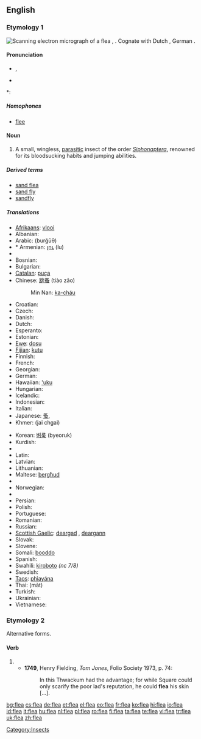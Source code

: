 {{also|fleá}}
==English==
{{wikipedia}}

===Etymology 1===
[[Image:Scanning Electron Micrograph of a Flea.jpg|thumb|Scanning electron micrograph of a flea]]
{{etyl|ang}} {{term|fleah|flēah}}, {{term|flea|flēa|lang=ang}}.  Cognate with Dutch {{term|vloo}}, German {{term|Floh}}.

====Pronunciation====
* {{IPA|/fliː/}}, {{SAMPA|/fli:/}}
* {{audio|en-us-flea.ogg|Audio (US)}}

*: {{rhymes|iː}}

=====Homophones=====
* [[flee]]

====Noun====
{{en-noun}}

# A small, wingless, [[parasitic]] insect of the order ''[[Siphonaptera]]'', renowned for its bloodsucking habits and jumping abilities.

=====Derived terms=====
* [[sand flea]]
* [[sand fly]]
* [[sandfly]]

=====Translations=====
{{trans-top|parasitic insect}}
* [[Afrikaans]]: [[vlooi]]
* Albanian: {{t+|sq|plesht|m|xs=Albanian}}
* Arabic: {{Arab|[[برغوث]]}} (burğūθ) {{m}}
* * Armenian: [[լու]] (lu)
* {{trreq|Basque}}
* Bosnian: {{t-|bs|buha|f}}
* Bulgarian: {{t+|bg|бълха|f|tr=bǎlxá|sc=Cyrl}}
* [[Catalan]]: [[puça]] {{f}}
* Chinese: [[跳蚤]] (tiào zǎo)
*: Min Nan: [[ka-cháu]]
* Croatian: {{t-|hr|buha|f}}
* Czech: {{t-|cs|blecha|f}}
* Danish: {{t-|da|loppe|c}}
* Dutch: {{t+|nl|vlo|f}}
* Esperanto: {{t+|eo|pulo|xs=Esperanto}}
* Estonian: {{t-|et|kirp}}
* [[Ewe]]: [[dosu]] {{n}}
* [[Fijian]]: [[kutu]]
* Finnish: {{t+|fi|kirppu}}
* French: {{t+|fr|puce|f}}
* Georgian: {{t|ka|რწყილი|tr=rts‘q‘ili}}
* German: {{t+|de|Floh|m}}
* Hawaiian: [['uku]]
* Hungarian: {{t+|hu|bolha}}
* Icelandic: {{t-|is|fló|f}}
* Indonesian: {{t+|id|kutu|xs=Indonesian}}
* Italian: {{t-|it|pulce|f}}
* Japanese: [[蚤]], {{t|ja|ノミ|tr=nomi}}
* Khmer: {{Khmr|[[ចៃឆ្កែ]]}} (jai chgai)
{{trans-mid}}
* Korean: [[벼룩]] (byeoruk)
* Kurdish: {{t+|ku|kêç}}
* {{trreq|Lao}}
* Latin: {{t+|la|pulex|m}}
* Latvian: {{t-|lv|blusa|f|xs=Latvian}}
* Lithuanian: {{t-|lt|blusa|f|xs=Lithuanian}}
* Maltese: [[bergħud]] {{m}}
* {{trreq|Mongolian}}
* Norwegian: {{t-|no|loppe|f}}
* {{trreq|Old English}}
* Persian: {{fa-Arab|[[کک]]}}
* Polish: {{t+|pl|pchła|f}}
* Portuguese: {{t+|pt|pulga|f}}
* Romanian: {{t+|ro|purice|m}}
* Russian: {{t+|ru|блоха|f|tr=bloxá|sc=Cyrl}}
* [[Scottish Gaelic]]: [[deargad]] {{f}}, [[deargann]] {{f}}
* Slovak: {{t-|sk|blcha|f}}
* Slovene: {{t+|sl|bolha|f}}
* Somali: [[booddo]]
* Spanish: {{t+|es|pulga|f}}
* Swahili: [[kiroboto]] ''(nc 7/8)''
* Swedish: {{t-|sv|loppa|c}}
* [[Taos]]: [[phìayána]]
* Thai: {{Thai|[[หมัด]]}} (màt)
* Turkish: {{t|tr|pire}}
* Ukrainian: {{t+|uk|блоха|f|tr=bloha|sc=Cyrl|xs=Ukrainian}}
* Vietnamese: {{t|vi|con bọ chét}}
{{trans-bottom}}

===Etymology 2===
Alternative forms.

====Verb====
{{infl|en|verb}}

# {{obsolete spelling of|[[flay]]}}
#* '''1749''', Henry Fielding, ''Tom Jones'', Folio Society 1973, p. 74:
#*: In this Thwackum had the advantage; for while Square could only scarify the poor lad's reputation, he could '''flea''' his skin [...].

[[Category:Insects]]

[[bg:flea]]
[[cs:flea]]
[[de:flea]]
[[et:flea]]
[[el:flea]]
[[eo:flea]]
[[fr:flea]]
[[ko:flea]]
[[hi:flea]]
[[io:flea]]
[[id:flea]]
[[it:flea]]
[[hu:flea]]
[[nl:flea]]
[[pl:flea]]
[[ro:flea]]
[[fi:flea]]
[[ta:flea]]
[[te:flea]]
[[vi:flea]]
[[tr:flea]]
[[uk:flea]]
[[zh:flea]]